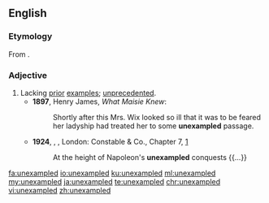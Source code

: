 ==English==

===Etymology===
From {{prefix|un|exampled|lang=en}}.

===Adjective===
{{en-adj|-}}

# Lacking [[prior]] [[example]]s; [[unprecedented]].
#* '''1897''', Henry James, ''What Maisie Knew'':
#*: Shortly after this Mrs. Wix looked so ill that it was to be feared her ladyship had treated her to some '''unexampled''' passage.
#* '''1924''', {{w|Herman Melville}}, ''{{w|Billy Budd}}'', London: Constable & Co., Chapter 7, [http://gutenberg.net.au/ebooks06/0608511h.html]
#*: At the height of Napoleon's '''unexampled''' conquests {{...}}

[[fa:unexampled]]
[[io:unexampled]]
[[ku:unexampled]]
[[ml:unexampled]]
[[my:unexampled]]
[[ja:unexampled]]
[[te:unexampled]]
[[chr:unexampled]]
[[vi:unexampled]]
[[zh:unexampled]]